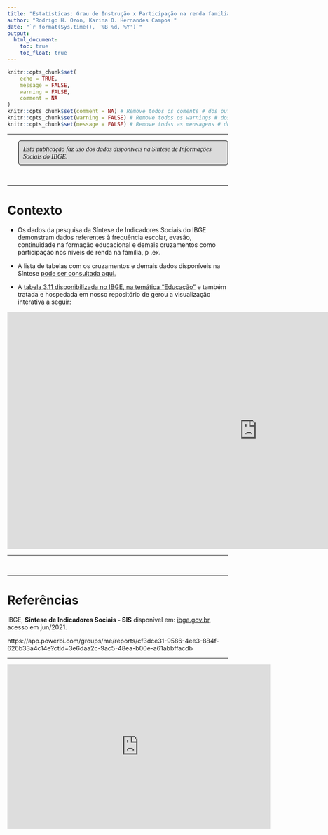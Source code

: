 ```yaml
---
title: "Estatísticas: Grau de Instrução x Participação na renda familiar"
author: "Rodrigo H. Ozon, Karina O. Hernandes Campos "
date: "`r format(Sys.time(), '%B %d, %Y')`"
output:
  html_document:
    toc: true
    toc_float: true
---
```


```r

knitr::opts_chunk$set(
	echo = TRUE,
	message = FALSE,
	warning = FALSE,
	comment = NA
)
knitr::opts_chunk$set(comment = NA) # Remove todos os coments # dos outputs do R
knitr::opts_chunk$set(warning = FALSE) # Remove todos os warnings # dos outputs do R
knitr::opts_chunk$set(message = FALSE) # Remove todas as mensagens # dos outputs do R

```

<style>
p.comment {
background-color: #DBDBDB;
padding: 10px;
border: 1px solid black;
margin-left: 25px;
border-radius: 5px;
font-style: italic;
}

</style>


***



<p>
<p style="font-family: times, serif; font-size:11pt; font-style:italic"; class="comment">

Esta publicação faz uso dos dados disponíveis na Síntese de Informações Sociais do IBGE.

</p>

&nbsp;

***

# Contexto

+ Os dados da pesquisa da Síntese de Indicadores Sociais do IBGE demonstram dados referentes à frequência escolar, evasão, continuidade na formação educacional e demais cruzamentos como participação nos níveis de renda na família, p .ex.

+ A lista de tabelas com os cruzamentos e demais dados disponíveis na Síntese [pode ser consultada aqui.](https://ftp.ibge.gov.br/Indicadores_Sociais/Sintese_de_Indicadores_Sociais/Sintese_de_Indicadores_Sociais_2020/indice_das_tabelas_sis2020.pdf)

+ A [tabela 3.11 disponibilizada no IBGE, na temática "Educação"](https://www.ibge.gov.br/estatisticas/sociais/saude/9221-sintese-de-indicadores-sociais.html?=&t=resultados) e também tratada e hospedada em nosso repositório de gerou a visualização interativa a seguir:


<iframe width="1140" height="541.25" src="https://app.powerbi.com/reportEmbed?reportId=3066480c-0075-467f-82f2-7fa5ede4e828&autoAuth=true&ctid=2f1fc142-820a-47cd-ad12-af4697353397&config=eyJjbHVzdGVyVXJsIjoiaHR0cHM6Ly93YWJpLWJyYXppbC1zb3V0aC1iLXByaW1hcnktcmVkaXJlY3QuYW5hbHlzaXMud2luZG93cy5uZXQvIn0%3D" frameborder="0" allowFullScreen="true"></iframe>

***


&nbsp;


***

# Referências


IBGE, **Síntese de Indicadores Sociais - SIS** disponível em: [ibge.gov.br](https://www.ibge.gov.br/estatisticas/sociais/saude/9221-sintese-de-indicadores-sociais.html?=&t=resultados), acesso em jun/2021.


https://app.powerbi.com/groups/me/reports/cf3dce31-9586-4ee3-884f-626b33a4c14e?ctid=3e6daa2c-9ac5-48ea-b00e-a61abbffacdb





***

<iframe width="600" height="373.5" src="https://app.powerbi.com/view?r=eyJrIjoiNjYyNjI2OTQtOWI0ZC00OTZkLTgyYzAtNDM5ZmE4ZmFlMjEyIiwidCI6IjNlNmRhYTJjLTlhYzUtNDhlYS1iMDBlLWE2MWFiYmZmYWNkYiJ9" frameborder="0" allowFullScreen="true"></iframe>